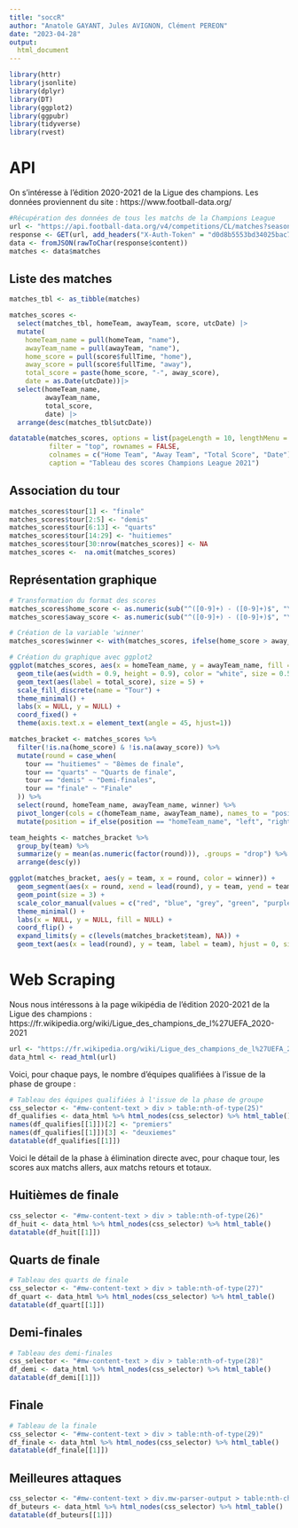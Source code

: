 ```yaml
---
title: "soccR"
author: "Anatole GAYANT, Jules AVIGNON, Clément PEREON"
date: "2023-04-28"
output: 
  html_document
---
```


```r
library(httr)
library(jsonlite)
library(dplyr)
library(DT)
library(ggplot2)
library(ggpubr)
library(tidyverse)
library(rvest)
```

# API

On s'intéresse à l'édition 2020-2021 de la Ligue des champions.
Les données proviennent du site : https://www.football-data.org/

```r
#Récupération des données de tous les matchs de la Champions League
url <- "https://api.football-data.org/v4/competitions/CL/matches?season=2020"
response <- GET(url, add_headers("X-Auth-Token" = "d0d8b5553bd34025bac768b663973df2"))
data <- fromJSON(rawToChar(response$content))
matches <- data$matches
```

## Liste des matches

```r
matches_tbl <- as_tibble(matches)

matches_scores <-
  select(matches_tbl, homeTeam, awayTeam, score, utcDate) |>
  mutate(
    homeTeam_name = pull(homeTeam, "name"),
    awayTeam_name = pull(awayTeam, "name"),
    home_score = pull(score$fullTime, "home"),
    away_score = pull(score$fullTime, "away"),
    total_score = paste(home_score, "-", away_score),
    date = as.Date(utcDate))|>
  select(homeTeam_name,
         awayTeam_name,
         total_score,
         date) |>
  arrange(desc(matches_tbl$utcDate))

datatable(matches_scores, options = list(pageLength = 10, lengthMenu = c(10, 20, 50)), 
          filter = "top", rownames = FALSE,
          colnames = c("Home Team", "Away Team", "Total Score", "Date"),
          caption = "Tableau des scores Champions League 2021")

```

## Association du tour

```r
matches_scores$tour[1] <- "finale"
matches_scores$tour[2:5] <- "demis"
matches_scores$tour[6:13] <- "quarts"
matches_scores$tour[14:29] <- "huitiemes"
matches_scores$tour[30:nrow(matches_scores)] <- NA
matches_scores <-  na.omit(matches_scores)
```

## Représentation graphique 

```r
# Transformation du format des scores
matches_scores$home_score <- as.numeric(sub("^([0-9]+) - ([0-9]+)$", "\\1", matches_scores$total_score))
matches_scores$away_score <- as.numeric(sub("^([0-9]+) - ([0-9]+)$", "\\2", matches_scores$total_score))

# Création de la variable 'winner'
matches_scores$winner <- with(matches_scores, ifelse(home_score > away_score, homeTeam_name, ifelse(home_score < away_score, awayTeam_name, "Draw")))

# Création du graphique avec ggplot2
ggplot(matches_scores, aes(x = homeTeam_name, y = awayTeam_name, fill = tour)) + 
  geom_tile(aes(width = 0.9, height = 0.9), color = "white", size = 0.5) +
  geom_text(aes(label = total_score), size = 5) +
  scale_fill_discrete(name = "Tour") +
  theme_minimal() +
  labs(x = NULL, y = NULL) +
  coord_fixed() +
  theme(axis.text.x = element_text(angle = 45, hjust=1))

```

```r
matches_bracket <- matches_scores %>%
  filter(!is.na(home_score) & !is.na(away_score)) %>%
  mutate(round = case_when(
    tour == "huitiemes" ~ "8èmes de finale",
    tour == "quarts" ~ "Quarts de finale",
    tour == "demis" ~ "Demi-finales",
    tour == "finale" ~ "Finale"
  )) %>%
  select(round, homeTeam_name, awayTeam_name, winner) %>%
  pivot_longer(cols = c(homeTeam_name, awayTeam_name), names_to = "position", values_to = "team") %>%
  mutate(position = if_else(position == "homeTeam_name", "left", "right"))

team_heights <- matches_bracket %>%
  group_by(team) %>%
  summarize(y = mean(as.numeric(factor(round))), .groups = "drop") %>%
  arrange(desc(y))

ggplot(matches_bracket, aes(y = team, x = round, color = winner)) +
  geom_segment(aes(x = round, xend = lead(round), y = team, yend = team), size = 1) +
  geom_point(size = 3) +
  scale_color_manual(values = c("red", "blue", "grey", "green", "purple", "orange", "yellow", "pink", "brown", "black"),guide = FALSE) +
  theme_minimal() +
  labs(x = NULL, y = NULL, fill = NULL) +
  coord_flip() +
  expand_limits(y = c(levels(matches_bracket$team), NA)) +
  geom_text(aes(x = lead(round), y = team, label = team), hjust = 0, size = 3, nudge_x = 0.1, fontface = "bold")


```


# Web Scraping

Nous nous intéressons à la page wikipédia de l'édition 2020-2021 de la Ligue des champions : 
https://fr.wikipedia.org/wiki/Ligue_des_champions_de_l%27UEFA_2020-2021

```r
url <- "https://fr.wikipedia.org/wiki/Ligue_des_champions_de_l%27UEFA_2020-2021"
data_html <- read_html(url)
```

Voici, pour chaque pays, le nombre d'équipes qualifiées à l'issue de la phase de groupe : 

```r
# Tableau des équipes qualifiées à l'issue de la phase de groupe
css_selector <- "#mw-content-text > div > table:nth-of-type(25)"
df_qualifies <- data_html %>% html_nodes(css_selector) %>% html_table()
names(df_qualifies[[1]])[2] <- "premiers"
names(df_qualifies[[1]])[3] <- "deuxiemes"
datatable(df_qualifies[[1]])

```

Voici le détail de la phase à élimination directe avec, pour chaque tour, les scores aux matchs allers, aux matchs retours et totaux.

## Huitièmes de finale

```r
css_selector <- "#mw-content-text > div > table:nth-of-type(26)"
df_huit <- data_html %>% html_nodes(css_selector) %>% html_table()
datatable(df_huit[[1]])
```

## Quarts de finale

```r
# Tableau des quarts de finale
css_selector <- "#mw-content-text > div > table:nth-of-type(27)"
df_quart <- data_html %>% html_nodes(css_selector) %>% html_table()
datatable(df_quart[[1]])
```

## Demi-finales

```r
# Tableau des demi-finales
css_selector <- "#mw-content-text > div > table:nth-of-type(28)"
df_demi <- data_html %>% html_nodes(css_selector) %>% html_table()
datatable(df_demi[[1]])
```

## Finale

```r
# Tableau de la finale
css_selector <- "#mw-content-text > div > table:nth-of-type(29)"
df_finale <- data_html %>% html_nodes(css_selector) %>% html_table()
datatable(df_finale[[1]])
```

## Meilleures attaques

```r
css_selector <- "#mw-content-text > div.mw-parser-output > table:nth-child(135) > tbody > tr > td:nth-child(1) > table > tbody"
df_buteurs <- data_html %>% html_nodes(css_selector) %>% html_table()
datatable(df_buteurs[[1]])
```

